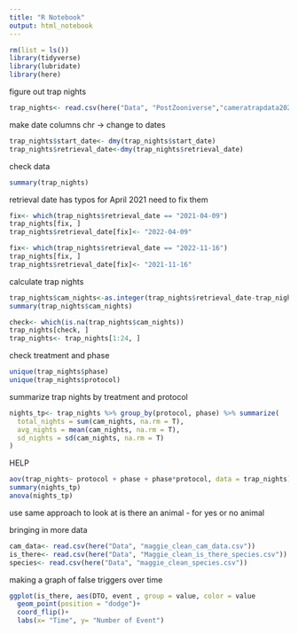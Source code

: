 ```yaml
---
title: "R Notebook"
output: html_notebook
---
```

```r
rm(list = ls())
library(tidyverse)
library(lubridate)
library(here)
```

figure out trap nights

```r
trap_nights<- read.csv(here("Data", "PostZooniverse","cameratrapdata2021.csv"))
```

make date columns
chr -> change to dates
```r
trap_nights$start_date<- dmy(trap_nights$start_date)
trap_nights$retrieval_date<-dmy(trap_nights$retrieval_date)
```

check data
```r
summary(trap_nights)
```
retrieval date has typos for April 2021
need to fix them

```r
fix<- which(trap_nights$retrieval_date == "2021-04-09")
trap_nights[fix, ] 
trap_nights$retrieval_date[fix]<- "2022-04-09"

fix<- which(trap_nights$retrieval_date == "2022-11-16")
trap_nights[fix, ] 
trap_nights$retrieval_date[fix]<- "2021-11-16"


```

calculate trap nights
```r
trap_nights$cam_nights<-as.integer(trap_nights$retrieval_date-trap_nights$start_date)
summary(trap_nights$cam_nights)
```

```r
check<- which(is.na(trap_nights$cam_nights))
trap_nights[check, ]
trap_nights<- trap_nights[1:24, ]
```

check treatment and phase
```r
unique(trap_nights$phase)
unique(trap_nights$protocol)
```
summarize trap nights by treatment and protocol
```r
nights_tp<- trap_nights %>% group_by(protocol, phase) %>% summarize(
  total_nights = sum(cam_nights, na.rm = T), 
  avg_nights = mean(cam_nights, na.rm = T), 
  sd_nights = sd(cam_nights, na.rm = T)
)
```
HELP
```r
aov(trap_nights~ protocol + phase + phase*protocol, data = trap_nights)
summary(nights_tp)
anova(nights_tp)
```

use same approach to look at is there an animal - for yes or no animal



bringing in more data 

```r
cam_data<- read.csv(here("Data", "maggie_clean_cam_data.csv"))
is_there<- read.csv(here("Data", "Maggie_clean_is_there_species.csv"))
species<- read.csv(here("Data", "maggie_clean_species.csv"))
```


making a graph of false triggers over time

```r
ggplot(is_there, aes(DTO, event , group = value, color = value
  geom_point(position = "dodge")+
  coord_flip()+
  labs(x= "Time", y= "Number of Event")
```





